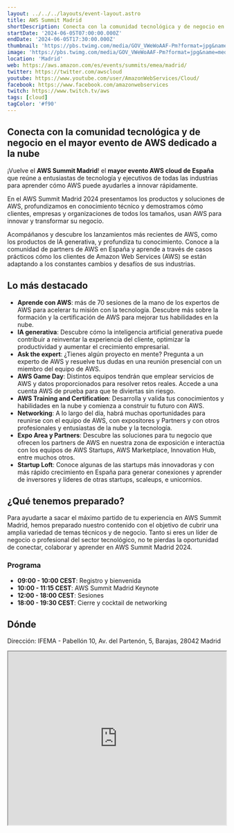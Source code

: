 ```yaml
---
layout: ../../../layouts/event-layout.astro
title: AWS Summit Madrid
shortDescription: Conecta con la comunidad tecnológica y de negocio en el mayor evento de AWS dedicado a la nube
startDate: '2024-06-05T07:00:00.000Z'
endDate: '2024-06-05T17:30:00.000Z'
thumbnail: 'https://pbs.twimg.com/media/GOV_VWeWoAAF-Pm?format=jpg&name=medium'
image: 'https://pbs.twimg.com/media/GOV_VWeWoAAF-Pm?format=jpg&name=medium'
location: 'Madrid'
web: https://aws.amazon.com/es/events/summits/emea/madrid/
twitter: https://twitter.com/awscloud
youtube: https://www.youtube.com/user/AmazonWebServices/Cloud/
facebook: https://www.facebook.com/amazonwebservices
twitch: https://www.twitch.tv/aws
tags: [cloud]
tagColor: '#f90'
---
```


## Conecta con la comunidad tecnológica y de negocio en el mayor evento de AWS dedicado a la nube

¡Vuelve el **AWS Summit Madrid**! el **mayor evento AWS cloud de España** que reúne a entusiastas de tecnología y ejecutivos de todas las industrias para aprender cómo AWS puede ayudarles a innovar rápidamente.

En el AWS Summit Madrid 2024 presentamos los productos y soluciones de AWS, profundizamos en conocimiento técnico y demostramos cómo clientes, empresas y organizaciones de todos los tamaños, usan AWS para innovar y transformar su negocio.

Acompáñanos y descubre los lanzamientos más recientes de AWS, como los productos de IA generativa, y profundiza tu conocimiento. Conoce a la comunidad de partners de AWS en España y aprende a través de casos prácticos cómo los clientes de Amazon Web Services (AWS) se están adaptando a los constantes cambios y desafíos de sus industrias.

## Lo más destacado

- **Aprende con AWS**: más de 70 sesiones de la mano de los expertos de AWS para acelerar tu misión con la tecnología. Descubre más sobre la formación y la certificación de AWS para mejorar tus habilidades en la nube.
- **IA generativa**: Descubre cómo la inteligencia artificial generativa puede contribuir a reinventar la experiencia del cliente, optimizar la productividad y aumentar el crecimiento empresarial.
- **Ask the expert**: ¿Tienes algún proyecto en mente? Pregunta a un experto de AWS y resuelve tus dudas en una reunión presencial con un miembro del equipo de AWS.
- **AWS Game Day**: Distintos equipos tendrán que emplear servicios de AWS y datos proporcionados para resolver retos reales. Accede a una cuenta AWS de prueba para que te diviertas sin riesgo.
- **AWS Training and Certification**: Desarrolla y valida tus conocimientos y habilidades en la nube y comienza a construir tu futuro con AWS.
- **Networking**: A lo largo del día, habrá muchas oportunidades para reunirse con el equipo de AWS, con expositores y Partners y con otros profesionales y entusiastas de la nube y la tecnología.
- **Expo Area y Partners**: Descubre las soluciones para tu negocio que ofrecen los partners de AWS en nuestra zona de exposición e interactúa con los equipos de AWS Startups, AWS Marketplace, Innovation Hub, entre muchos otros.
- **Startup Loft**: Conoce algunas de las startups más innovadoras y con más rápido crecimiento en España para generar conexiones y aprender de inversores y líderes de otras startups, scaleups, e unicornios.

## ¿Qué tenemos preparado?

Para ayudarte a sacar el máximo partido de tu experiencia en AWS Summit Madrid, hemos preparado nuestro contenido con el objetivo de cubrir una amplia variedad de temas técnicos y de negocio.
Tanto si eres un líder de negocio o profesional del sector tecnológico, no te pierdas la oportunidad de conectar, colaborar y aprender en AWS Summit Madrid 2024.

### Programa

- **09:00 - 10:00 CEST**: Registro y bienvenida
- **10:00 - 11:15 CEST**: AWS Summit Madrid Keynote
- **12:00 - 18:00 CEST**: Sesiones
- **18:00 - 19:30 CEST**: Cierre y cocktail de networking

## Dónde

Dirección: IFEMA - Pabellón 10, Av. del Partenón, 5, Barajas, 28042 Madrid

<iframe
  style="width: 100%; height: 400px;"
  height="400"
  allowfullscreen=""
  loading="lazy"
  referrerpolicy="no-referrer-when-downgrade"
  src="https://www.google.com/maps/embed?pb=!1m18!1m12!1m3!1d3035.461649757424!2d-3.6193996588751016!3d40.46505085281474!2m3!1f0!2f0!3f0!3m2!1i1024!2i768!4f13.1!3m3!1m2!1s0xd422e50d152df37%3A0x801ce4be7e7a5eec!2sIFEMA%20Madrid!5e0!3m2!1ses!2ses!4v1716960238416!5m2!1ses!2ses"
  aria-label="IFEMA - Pabellón 10, Av. del Partenón, 5, Barajas, 28042 Madrid"
></iframe>
